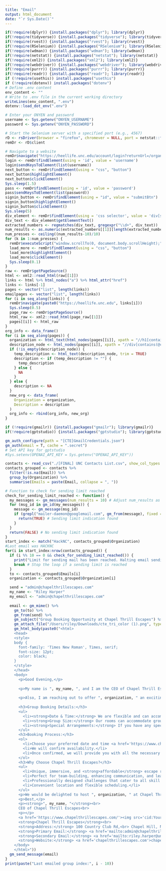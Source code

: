 ```yaml
---
title: "Email"
output: html_document
date: "`r Sys.Date()`"
---
```


```r
if(!require(dplyr)) {install.packages("dplyr"); library(dplyr)}
if(!require(tidyverse)) {install.packages("tidyverse"); library(tidyverse)}
if(!require(rvest)) {install.packages("rvest"); library(rvest)}
if(!require(RSelenium)) {install.packages("RSelenium"); library(RSelenium)}
if(!require(wdman)) {install.packages("wdman"); library(wdman)}
if(!require(netstat)) {install.packages("netstat"); library(netstat)}
if(!require(xml2)) {install.packages("xml2"); library(xml2)}
if(!require(webdriver)) {install.packages("webdriver"); library(webdriver)}
if(!require(purrr)) {install.packages("purrr"); library(purrr)}
if(!require(readr)) {install.packages("readr"); library(readr)}
if (!require(usethis)) install.packages("usethis")
if (!require(dotenv)) install.packages("dotenv")
# Define .env content
env_content <- ""
# Write to .env file in the current working directory
writeLines(env_content, ".env")
dotenv::load_dot_env(".env")
```

```r
# Enter your ONYEN and password
username <- Sys.getenv("ONYEN_USERNAME")
password <- Sys.getenv("ONYEN_PASSWORD")

# Start the Selenium server with a specified port (e.g., 4567)
rD <- rsDriver(browser = "firefox", chromever = NULL, port = netstat::free_port())
remDr <- rD$client

# Navigate to a website
remDr$navigate("https://heellife.unc.edu/account/login?returnUrl=/organizations")
login <- remDr$findElement(using = 'id', value = 'username')
login$sendKeysToElement(list(username))
next_button <- remDr$findElement(using = "css", "button")
next_button$highlightElement()
next_button$clickElement()
Sys.sleep(1.5)
pass <- remDr$findElement(using = 'id', value = 'password')
pass$sendKeysToElement(list(password))
signin_button <- remDr$findElement(using = "id", value = "submitBtn")
signin_button$highlightElement()
signin_button$clickElement()
Sys.sleep(5)
div_element <- remDr$findElement(using = 'css selector', value = 'div[style="color: rgb(73, 73, 73); margin: 15px 0px 0px; font-style: italic; text-align: left;"]')
div_text <- div_element$getElementText()
extracted_numbers <- regmatches(div_text, gregexpr("\\d+", div_text))
num_results <- as.numeric(extracted_numbers[[1]][length(extracted_numbers[[1]])])
num_presses <- ceiling((num_results-10)/10)
for (k in 1:num_presses) {
  remDr$executeScript("window.scrollTo(0, document.body.scrollHeight);")
  load_more <- remDr$findElement(using = "css", "button")
  load_more$highlightElement()
  load_more$clickElement()
  Sys.sleep(0.1)
}
raw <- remDr$getPageSource()
html <- xml2::read_html(raw[[1]])
links <- html %>% html_nodes("a") %>% html_attr("href")
links <- links[-1]
pages <- vector("list", length(links))
emailpages <- vector("list", length(links))
for (i in seq_along(links)) {
  remDr$navigate(paste0("https://heellife.unc.edu", links[i]))
  Sys.sleep(0.5)
  page_raw <- remDr$getPageSource()
  html_raw <- xml2::read_html(page_raw[[1]])
  pages[[i]] <- html_raw
}
org_info <- data_frame()
for (i in seq_along(pages)) {
  organization <- html_text(html_nodes(pages[[i]], xpath = "//h1[contains(@style, 'padding: 13px 0px 0px 85px;')]"), trim = TRUE)
  description_node <- html_nodes(pages[[i]], xpath = "//div[contains(@class, 'bodyText-large userSupplied')]")
  if (!is_empty(description_node)) {
    temp_description <- html_text(description_node, trim = TRUE)
    description <- if (temp_description != "") {
      temp_description
    } else {
      NA
    }
  } else {
    description <- NA
  }
  new_org <- data_frame(
    Organization = organization,
    Description = description
  )
  org_info <- rbind(org_info, new_org)
}
```

```r
if (!require(gmailr)) {install.packages("gmailr"); library(gmailr)}
if(!require(gptstudio)) {install.packages("gptstudio"); library(gptstudio)}

gm_auth_configure(path = "[CTE]GmailCredentials.json")
gm_auth(email = T, cache = ".secret")
# Set API key for gptstudio
#Sys.setenv(OPENAI_API_KEY = Sys.getenv("OPENAI_API_KEY"))

contacts <- read_csv("./[FINAL] UNC Contacts List.csv", show_col_types = F)
contacts_grouped <- contacts %>% 
  filter(!is.na(Email)) %>%
  group_by(Organization) %>% 
  summarise(Emails = paste(Email, collapse = ", "))

# Function to check for sending limit reached
check_for_sending_limit_reached <- function() {
  my_messages <- gm_messages(num_results = 10) # Adjust num_results as needed
  for (msg_id in gm_id(my_messages)) {
    message <- gm_message(msg_id)
    if (grepl("mailer-daemon@googlemail.com", gm_from(message), fixed = TRUE)) {
      return(TRUE) # Sending limit indication found
    }
  }
  return(FALSE) # No sending limit indication found
}
start_index <- match("HackNC", contacts_grouped$Organization)
#Last email was HACKNC
for(i in start_index:nrow(contacts_grouped)) {
  if (i %% 10 == 0 && check_for_sending_limit_reached()) {
    print("Limit for sending mail has been reached. Halting email sending.")
    break # Stop the loop if a sending limit is reached
  }
  to <- contacts_grouped$Emails[i]
  organization <- contacts_grouped$Organization[i]

  send = "admin@chapelthrillescapes.com"
  my_name <- "Riley Harper"
  my_email <- "admin@chapelthrillescapes.com"
    
  email <- gm_mime() %>%
    gm_to(to) %>%
    gm_from(send) %>%
    gm_subject("Group Booking Opportunity at Chapel Thrill Escapes") %>%
    gm_attach_file("/Users/riley/Downloads/cte_tri_color (1).png", type = "image/png", id = "YourImageContentID") %>%
    gm_html_body(paste0("<html>
    <head>
    <style>
    body { 
      font-family: 'Times New Roman', Times, serif; 
      font-size: 12pt; 
      color: black; 
    }
    </style>
    </head>
    <body>
      <p>Good Evening,</p>
      
      <p>My name is ", my_name, ", and I am the CEO of Chapel Thrill Escapes–a student-run escape room experience based on-campus at UNC-Chapel Hill. We're planning to launch a brand new location on Franklin Street and will be holding a launch event with the Chamber For a Greater Chapel Hill-Carrboro on February 16th from 5 to 6:30 pm  at the new location (128 E Franklin St, Suite 110) to celebrate. We want to open this launch event to any UNC students or faculty who are interested in attending, and we will be catering the event with free food for those in attendance. It'd be great if you could send this out to ", organization, " members and to ask them to fill out our RSVP form for the event linked <a href='http://tinyurl.com/ctelaunch'>here</a> (tinyurl.com/ctelaunch).</p>
      
      <p>Also, I am reaching out to offer ", organization, " an exciting and unique team-building opportunity for either your leadership team or members through a group booking. Our escape rooms are designed to challenge and engage participants, promoting teamwork, problem-solving, and a healthy dose of fun. They provide an excellent way for your team to bond and develop essential skills in a thrilling environment.</p>
      
      <h3>Group Booking Details:</h3>
      <ul>
        <li><strong>Date & Time:</strong> We are flexible and can accommodate your schedule. Please let us know your preferred dates and times.</li>
        <li><strong>Group Size:</strong> Our rooms can accommodate groups of 8 people at a time. For larger groups, we can organize multiple rooms.</li>
        <li><strong>Special Arrangements:</strong> If you have any specific requirements or requests, we are more than happy to discuss further over Zoom or email.</li>
      </ul>
      <h3>Booking Process:</h3>
      <ol>
        <li>Choose your preferred date and time <a href='https://www.chapelthrillescapes.com/wonderland/book'>here</a>.</li>
        <li>We will confirm availability.</li>
        <li>Once confirmed, we will provide you with all the necessary information and preparations for your adventure.</li>
      </ol>
      <h3>Why Choose Chapel Thrill Escapes?</h3>
      <ul>
        <li>Unique, immersive, and <strong>affordable</strong> escape room experiences.</li>
        <li>Perfect for team-building, enhancing communication, and leadership skills.</li>
        <li>Professionally designed challenges that cater to all skill levels.</li>
        <li>Convenient location and flexible scheduling.</li>
      </ul>
      <p>We would be delighted to host ", organization, " at Chapel Thrill Escapes. This is a great opportunity for your team to step out of their regular environment and engage in a unique, fun, and intellectually stimulating experience. To proceed with the booking or if you have any questions, please feel free to contact our executive team at ", my_email, ". We are also available to discuss any specific requirements or customization you might need to make your group’s experience truly memorable. Thank you for considering Chapel Thrill Escapes for your team-building event. We look forward to the possibility of hosting you and providing an unforgettable escape room adventure.</p>
      <p>Best,</p>
      <p><strong>", my_name, "</strong><br>
      CEO of Chapel Thrill Escapes<br>
      <p></p>
      <a href='https://www.chapelthrillescapes.com/'><img src='cid:YourImageContentID' width='100'></a><br>
      <strong>Chapel Thrill Escapes</strong><br>
      <strong>Address:</strong> 100 Country Club Rd,<br> Chapel Hill, NC 27514</p>
      <strong>Primary Email:</strong> <a href='mailto:admin@chapelthrillescapes.com'>admin@chapelthrillescapes.com</a><br>
      <strong>Secondary Email:</strong> <a href='mailto:riley.harper@unc.edu'>riley.harper@unc.edu</a><br>
      <strong>Website:</strong> <a href='chapelthrillescapes.com'>chapelthrillescapes.com</a>
    </body>
    </html>"))
  gm_send_message(email)
}
print(paste("Last emailed group index:", i - 10))
```